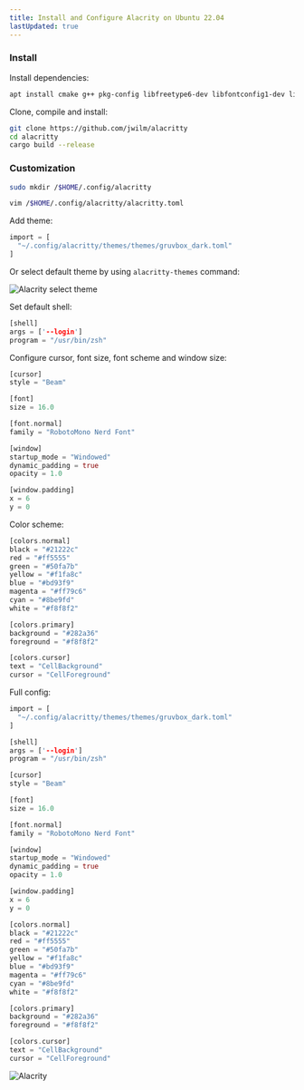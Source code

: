 ```yaml
---
title: Install and Configure Alacrity on Ubuntu 22.04
lastUpdated: true
---
```


### Install

Install dependencies:

```bash
apt install cmake g++ pkg-config libfreetype6-dev libfontconfig1-dev libxcb-xfixes0-dev libxkbcommon-dev python3 -y
```

Clone, compile and install:

```bash
git clone https://github.com/jwilm/alacritty
cd alacritty
cargo build --release
```

### Customization

```bash
sudo mkdir /$HOME/.config/alacritty
```

```bash
vim /$HOME/.config/alacritty/alacritty.toml
```

Add theme:

```rs
import = [
  "~/.config/alacritty/themes/themes/gruvbox_dark.toml"
]
```

Or select default theme by using `alacritty-themes` command:

![Alacrity select theme](../../docs/../../assets/img/alacrity-1.png)

Set default shell:

```rs
[shell]
args = ['--login']
program = "/usr/bin/zsh"
```

Configure cursor, font size, font scheme and window size:

```rs
[cursor]
style = "Beam"

[font]
size = 16.0

[font.normal]
family = "RobotoMono Nerd Font"

[window]
startup_mode = "Windowed"
dynamic_padding = true
opacity = 1.0

[window.padding]
x = 6
y = 0
```

Color scheme:

```rs
[colors.normal]
black = "#21222c"
red = "#ff5555"
green = "#50fa7b"
yellow = "#f1fa8c"
blue = "#bd93f9"
magenta = "#ff79c6"
cyan = "#8be9fd"
white = "#f8f8f2"

[colors.primary]
background = "#282a36"
foreground = "#f8f8f2"

[colors.cursor]
text = "CellBackground"
cursor = "CellForeground"
```

Full config:

```rs
import = [
  "~/.config/alacritty/themes/themes/gruvbox_dark.toml"
]

[shell]
args = ['--login']
program = "/usr/bin/zsh"

[cursor]
style = "Beam"

[font]
size = 16.0

[font.normal]
family = "RobotoMono Nerd Font"

[window]
startup_mode = "Windowed"
dynamic_padding = true
opacity = 1.0

[window.padding]
x = 6
y = 0

[colors.normal]
black = "#21222c"
red = "#ff5555"
green = "#50fa7b"
yellow = "#f1fa8c"
blue = "#bd93f9"
magenta = "#ff79c6"
cyan = "#8be9fd"
white = "#f8f8f2"

[colors.primary]
background = "#282a36"
foreground = "#f8f8f2"

[colors.cursor]
text = "CellBackground"
cursor = "CellForeground"
```

![Alacrity](../../docs/../../assets/img/alacrity-2.png)
